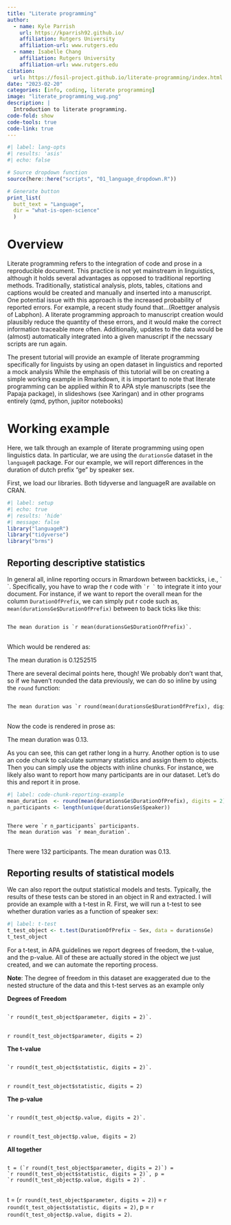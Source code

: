```yaml
---
title: "Literate programming"
author: 
  - name: Kyle Parrish
    url: https://kparrish92.github.io/
    affiliation: Rutgers University
    affiliation-url: www.rutgers.edu
  - name: Isabelle Chang
    affiliation: Rutgers University
    affiliation-url: www.rutgers.edu
citation: 
  url: https://fosil-project.github.io/literate-programming/index.html
date: "2023-02-20"
categories: [info, coding, literate programming]
image: "literate_programming_wug.png"
description: |
  Introduction to literate programming.
code-fold: show
code-tools: true
code-link: true
---
```


```r
#| label: lang-opts
#| results: 'asis'
#| echo: false

# Source dropdown function
source(here::here("scripts", "01_language_dropdown.R"))

# Generate button
print_list(
  butt_text = "Language", 
  dir = "what-is-open-science"
  )
```

# Overview

Literate programming refers to the integration of code and prose in a reproducible document.
This practice is not yet mainstream in linguistics, although it holds several advantages as opposed to traditional reporting methods.
Traditionally, statistical analysis, plots, tables, citations and captions would be created and manually and inserted into a manuscript. 
One potential issue with this approach is the increased probability of reported errors.
For example, a recent study found that...(Roettger analysis of Labphon).
A literate programming approach to manuscript creation would plausibly reduce the quantity of these errors, and it would make the correct information traceable more often. 
Additionally, updates to the data would be (almost) automatically integrated into a given manuscript if the necssary scripts are run again.

The present tutorial will provide an example of literate programming specifically for linguists by using an open dataset in linguistics and reported a mock analysis
While the emphasis of this tutorial will be on creating a simple working example in Rmarkdown, it is important to note that literate programming can be applied within R to APA style manuscripts (see the Papaja package), in slideshows (see Xaringan) and in other programs entirely (qmd, python, jupitor notebooks)

# Working example 

Here, we talk through an example of literate programming using open linguistics data.
In particular, we are using the `durationsGe` dataset in the `languageR` package.
For our example, we will report differences in the duration of dutch prefix "ge" by speaker sex. 

First, we load our libraries. 
Both tidyverse and languageR are available on CRAN.

```r
#| label: setup
#| echo: true 
#| results: 'hide' 
#| message: false
library("languageR")
library("tidyverse")
library("brms")
```

## Reporting descriptive statistics

In general all, inline reporting occurs in Rmardown between backticks, i.e., \` \`. 
Specifically, you have to wrap the r code with `` `r ` `` to integrate it into your document. 
For instance, if we want to report the overall mean for the column `DurationOfPrefix`, we can simply put r code such as, `mean(durationsGe$DurationOfPrefix)` between to back ticks like this:

```{=html}
<div class="sourceCode">
<pre class="sourceCode markdown">
<code class="sourceCode markdown">
The mean duration is &#96;r mean(durationsGe$DurationOfPrefix)&#96;. 
</code>
</pre>
</div>
```

Which would be rendered as: 

::: border
The mean duration is 0.1252515
:::


There are several decimal points here, though! 
We probably don't want that, so if we haven't rounded the data previously, we can do so inline by using the `round` function: 

```{=html}
<div class="sourceCode">
<pre class="sourceCode markdown">
<code class="sourceCode markdown">
The mean duration was &#96;r round(mean(durationsGe$DurationOfPrefix), digits = 2)&#96;. 
</code>
</pre>
</div>
```

Now the code is rendered in prose as: 

::: border
The mean duration was 0.13.
:::

As you can see, this can get rather long in a hurry. 
Another option is to use an code chunk to calculate summary statistics and assign them to objects. 
Then you can simply use the objects with inline chunks. 
For instance, we likely also want to report how many participants are in our dataset. 
Let's do this and report it in prose. 

```r
#| label: code-chunk-reporting-example
mean_duration  <- round(mean(durationsGe$DurationOfPrefix), digits = 2)
n_participants <- length(unique(durationsGe$Speaker))
```

```{=html}
<div class="sourceCode">
<pre class="sourceCode markdown">
<code class="sourceCode markdown">
There were &#96;r n_participants&#96; participants. 
The mean duration was &#96;r mean_duration&#96;. 
</code>
</pre>
</div>
```

::: border
There were 132 participants. The mean duration was 0.13.
:::

## Reporting results of statistical models

We can also report the output statistical models and tests. 
Typically, the results of these tests can be stored in an object in R and extracted.
I will provide an example with a t-test in R.
First, we will run a t-test to see whether duration varies as a function of speaker sex:

```r
#| label: t-test
t_test_object <- t.test(DurationOfPrefix ~ Sex, data = durationsGe)
t_test_object
```


For a t-test, in APA guidelines we report degrees of freedom, the t-value, and the p-value. 
All of these are actually stored in the object we just created, and we can automate the reporting process.

<aside>
**Note**: The degree of freedom in this dataset are exaggerated due to the nested structure of the data and this t-test serves as an example only
</aside>

**Degrees of Freedom** 

```{=html}
<div class="sourceCode">
<pre class="sourceCode markdown">
<code class="sourceCode markdown">
&#96;r round(t_test_object$parameter, digits = 2)&#96. 
</code>
</pre>
</div>
```

::: border
`r round(t_test_object$parameter, digits = 2)`
:::

**The t-value**


```{=html}
<div class="sourceCode">
<pre class="sourceCode markdown">
<code class="sourceCode markdown">
&#96;r round(t_test_object$statistic, digits = 2)&#96. 
</code>
</pre>
</div>
```

::: border
`r round(t_test_object$statistic, digits = 2)`
:::

**The p-value** 

```{=html}
<div class="sourceCode">
<pre class="sourceCode markdown">
<code class="sourceCode markdown">
&#96;r round(t_test_object$p.value, digits = 2)&#96. 
</code>
</pre>
</div>
```

::: border
`r round(t_test_object$p.value, digits = 2)`
:::

**All together**

```{=html}
<div class="sourceCode">
<pre class="sourceCode markdown">
<code class="sourceCode markdown">
t = (&#96;r round(t_test_object$parameter, digits = 2)&#96) =
&#96;r round(t_test_object$statistic, digits = 2)&#96, p = 
&#96;r round(t_test_object$p.value, digits = 2)&#96.   
</code>
</pre>
</div>
```

::: border
t = (`r round(t_test_object$parameter, digits = 2)`) =
`r round(t_test_object$statistic, digits = 2)`, p = 
`r round(t_test_object$p.value, digits = 2)`.   
:::
